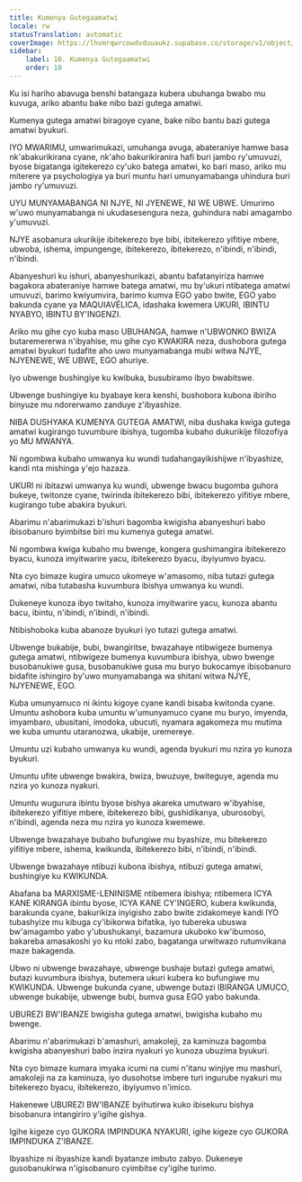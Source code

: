 ```yaml
---
title: Kumenya Gutegaamatwi
locale: rw
statusTranslation: automatic
coverImage: https://lhvmrqwrcowdvduuaukz.supabase.co/storage/v1/object/public/strapi-uploads/small_cover-educacion-fundamental.webp-2d51a7828a2b1309555be27f7e2a61a0.webp
sidebar:
    label: 10. Kumenya Gutegaamatwi
    order: 10
---
```

Ku isi hariho abavuga benshi batangaza kubera ubuhanga bwabo mu kuvuga, ariko abantu bake nibo bazi gutega amatwi.

Kumenya gutega amatwi biragoye cyane, bake nibo bantu bazi gutega amatwi byukuri.

IYO MWARIMU, umwarimukazi, umuhanga avuga, abateraniye hamwe basa nk'abakurikirana cyane, nk'aho bakurikiranira hafi buri jambo ry'umuvuzi, byose bigatanga igitekerezo cy'uko batega amatwi, ko bari maso, ariko mu miterere ya psychologiya ya buri muntu hari umunyamabanga uhindura buri jambo ry'umuvuzi.

UYU MUNYAMABANGA NI NJYE, NI JYENEWE, NI WE UBWE. Umurimo w'uwo munyamabanga ni ukudasesengura neza, guhindura nabi amagambo y'umuvuzi.

NJYE asobanura ukurikije ibitekerezo bye bibi, ibitekerezo yifitiye mbere, ubwoba, ishema, impungenge, ibitekerezo, ibitekerezo, n'ibindi, n'ibindi, n'ibindi.

Abanyeshuri ku ishuri, abanyeshurikazi, abantu bafatanyiriza hamwe bagakora abateraniye hamwe batega amatwi, mu by'ukuri ntibatega amatwi umuvuzi, barimo kwiyumvira, barimo kumva EGO yabo bwite, EGO yabo bakunda cyane ya MAQUIAVÉLICA, idashaka kwemera UKURI, IBINTU NYABYO, IBINTU BY'INGENZI.

Ariko mu gihe cyo kuba maso UBUHANGA, hamwe n'UBWONKO BWIZA butaremererwa n'ibyahise, mu gihe cyo KWAKIRA neza, dushobora gutega amatwi byukuri tudafite aho uwo munyamabanga mubi witwa NJYE, NJYENEWE, WE UBWE, EGO ahuriye.

Iyo ubwenge bushingiye ku kwibuka, busubiramo ibyo bwabitswe.

Ubwenge bushingiye ku byabaye kera kenshi, bushobora kubona ibiriho binyuze mu ndorerwamo zanduye z'ibyashize.

NIBA DUSHYAKA KUMENYA GUTEGA AMATWI, niba dushaka kwiga gutega amatwi kugirango tuvumbure ibishya, tugomba kubaho dukurikije filozofiya yo MU MWANYA.

Ni ngombwa kubaho umwanya ku wundi tudahangayikishijwe n'ibyashize, kandi nta mishinga y'ejo hazaza.

UKURI ni ibitazwi umwanya ku wundi, ubwenge bwacu bugomba guhora bukeye, twitonze cyane, twirinda ibitekerezo bibi, ibitekerezo yifitiye mbere, kugirango tube abakira byukuri.

Abarimu n'abarimukazi b'ishuri bagomba kwigisha abanyeshuri babo ibisobanuro byimbitse biri mu kumenya gutega amatwi.

Ni ngombwa kwiga kubaho mu bwenge, kongera gushimangira ibitekerezo byacu, kunoza imyitwarire yacu, ibitekerezo byacu, ibyiyumvo byacu.

Nta cyo bimaze kugira umuco ukomeye w'amasomo, niba tutazi gutega amatwi, niba tutabasha kuvumbura ibishya umwanya ku wundi.

Dukeneye kunoza ibyo twitaho, kunoza imyitwarire yacu, kunoza abantu bacu, ibintu, n'ibindi, n'ibindi, n'ibindi.

Ntibishoboka kuba abanoze byukuri iyo tutazi gutega amatwi.

Ubwenge bukabije, bubi, bwangiritse, bwazahaye ntibwigeze bumenya gutega amatwi, ntibwigeze bumenya kuvumbura ibishya, ubwo bwenge busobanukiwe gusa, busobanukiwe gusa mu buryo bukocamye ibisobanuro bidafite ishingiro by'uwo munyamabanga wa shitani witwa NJYE, NJYENEWE, EGO.

Kuba umunyamuco ni ikintu kigoye cyane kandi bisaba kwitonda cyane. Umuntu ashobora kuba umuntu w'umunyamuco cyane mu buryo, imyenda, imyambaro, ubusitani, imodoka, ubucuti, nyamara agakomeza mu mutima we kuba umuntu utaranozwa, ukabije, uremereye.

Umuntu uzi kubaho umwanya ku wundi, agenda byukuri mu nzira yo kunoza byukuri.

Umuntu ufite ubwenge bwakira, bwiza, bwuzuye, bwiteguye, agenda mu nzira yo kunoza nyakuri.

Umuntu wugurura ibintu byose bishya akareka umutwaro w'ibyahise, ibitekerezo yifitiye mbere, ibitekerezo bibi, gushidikanya, uburosobyi, n'ibindi, agenda neza mu nzira yo kunoza kwemewe.

Ubwenge bwazahaye bubaho bufungiwe mu byashize, mu bitekerezo yifitiye mbere, ishema, kwikunda, ibitekerezo bibi, n'ibindi, n'ibindi.

Ubwenge bwazahaye ntibuzi kubona ibishya, ntibuzi gutega amatwi, bushingiye ku KWIKUNDA.

Abafana ba MARXISME-LENINISME ntibemera ibishya; ntibemera ICYA KANE KIRANGA ibintu byose, ICYA KANE CY'INGERO, kubera kwikunda, barakunda cyane, bakurikiza inyigisho zabo bwite zidakomeye kandi IYO tubashyize mu kibuga cy'ibikorwa bifatika, iyo tubereka ubuswa bw'amagambo yabo y'ubushukanyi, bazamura ukuboko kw'ibumoso, bakareba amasakoshi yo ku ntoki zabo, bagatanga urwitwazo rutumvikana maze bakagenda.

Ubwo ni ubwenge bwazahaye, ubwenge bushaje butazi gutega amatwi, butazi kuvumbura ibishya, butemera ukuri kubera ko bufungiwe mu KWIKUNDA. Ubwenge bukunda cyane, ubwenge butazi IBIRANGA UMUCO, ubwenge bukabije, ubwenge bubi, bumva gusa EGO yabo bakunda.

UBUREZI BW'IBANZE bwigisha gutega amatwi, bwigisha kubaho mu bwenge.

Abarimu n'abarimukazi b'amashuri, amakoleji, za kaminuza bagomba kwigisha abanyeshuri babo inzira nyakuri yo kunoza ubuzima byukuri.

Nta cyo bimaze kumara imyaka icumi na cumi n'itanu winjiye mu mashuri, amakoleji na za kaminuza, iyo dusohotse imbere turi ingurube nyakuri mu bitekerezo byacu, ibitekerezo, ibyiyumvo n'imico.

Hakenewe UBUREZI BW'IBANZE byihutirwa kuko ibisekuru bishya bisobanura intangiriro y'igihe gishya.

Igihe kigeze cyo GUKORA IMPINDUKA NYAKURI, igihe kigeze cyo GUKORA IMPINDUKA Z'IBANZE.

Ibyashize ni ibyashize kandi byatanze imbuto zabyo. Dukeneye gusobanukirwa n'igisobanuro cyimbitse cy'igihe turimo.

